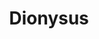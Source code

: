 ---
title: "Dionysus"
slug: "dionysus"
arcana: "Councillor"

image: "./Dionysus.jpg"

phys: ""
gun: ""
fire: ""
ice: ""
elec: "reflect"
wind: ""
psy: ""
nuke: ""
bless: "null"
curse: "null"
---
